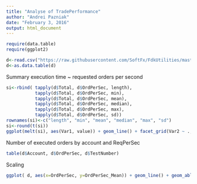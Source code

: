 ```yaml
---
title: "Analyse of TradePerformance"
author: "Andrei Pazniak"
date: "February 3, 2016"
output: html_document
---
```


```r
require(data.table)
require(ggplot2)

d<-read.csv("https://raw.githubusercontent.com/SoftFx/FdkUtilities/master/CSharp/TradePerformance/Results/TradePerformance_Development_1.txt", header=T, sep = ",")
d<-as.data.table(d)
```

Summary execution time ~ requested orders per second
```r
si<-rbind( tapply(d$Total, d$OrdPerSec, length), 
           tapply(d$Total, d$OrdPerSec, min),
           tapply(d$Total, d$OrdPerSec, mean), 
           tapply(d$Total, d$OrdPerSec, median), 
           tapply(d$Total, d$OrdPerSec, max), 
           tapply(d$Total, d$OrdPerSec, sd))
rownames(si)<-c("length", "min", "mean", "median", "max", "sd")
si<-round(t(si))
ggplot(melt(si), aes(Var1, value)) + geom_line() + facet_grid(Var2 ~ ., scales = "free") + xlab("Requested Orders Per Second")
```

Number of executed orders by account and ReqPerSec
```r
table(d$Account, d$OrdPerSec, d$TestNumber)
```

Scaling
```r
ggplot( d, aes(x=OrdPerSec, y=OrdPerSec_Mean)) + geom_line() + geom_abline(intercept = 0, slope = 1,  size=2, color='red')
```